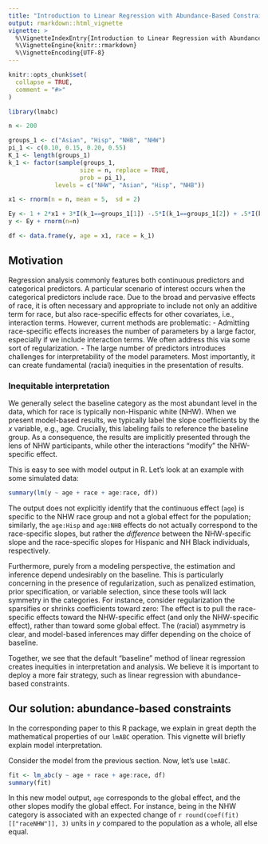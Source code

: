 ```yaml
---
title: "Introduction to Linear Regression with Abundance-Based Constraints"
output: rmarkdown::html_vignette
vignette: >
  %\VignetteIndexEntry{Introduction to Linear Regression with Abundance-Based Constraints}
  %\VignetteEngine{knitr::rmarkdown}
  %\VignetteEncoding{UTF-8}
---
```


```r
knitr::opts_chunk$set(
  collapse = TRUE,
  comment = "#>"
)
```

```r
library(lmabc)
```

```r
n <- 200

groups_1 <- c("Asian", "Hisp", "NHB", "NHW")
pi_1 <- c(0.10, 0.15, 0.20, 0.55)
K_1 <- length(groups_1)
k_1 <- factor(sample(groups_1,
                    size = n, replace = TRUE,
                    prob = pi_1),
             levels = c("NHW", "Asian", "Hisp", "NHB"))

x1 <- rnorm(n = n, mean = 5,  sd = 2)

Ey <- 1 + 2*x1 + 3*I(k_1==groups_1[1]) -.5*I(k_1==groups_1[2]) + .5*I(k_1==groups_1[2])*x1
y <- Ey + rnorm(n=n)

df <- data.frame(y, age = x1, race = k_1)
```

## Motivation
Regression analysis commonly features both continuous predictors and categorical predictors. A particular scenario of interest occurs when the categorical predictors include race. Due to the broad and pervasive effects of race, it is often necessary and appropriate to include not only an additive term for race, but also race-specific effects for other covariates, i.e., interaction terms. However, current methods are problematic:
- Admitting race-specific effects increases the number of parameters by a large factor, especially if we include interaction terms. We often address this via some sort of regularization.
- The large number of predictors introduces challenges for interpretability of the model parameters. Most importantly, it can create fundamental (racial) inequities in the presentation of results.

### Inequitable interpretation
We generally select the baseline category as the most abundant level in the data, which for race is typically non-Hispanic white (NHW). When we present model-based results, we typically label the slope coefficients by the $x$ variable, e.g., age. Crucially, this labeling fails to reference the baseline group. As a consequence, the results are implicitly presented through the lens of NHW participants, while other the interactions “modify” the NHW-specific effect.

This is easy to see with model output in R. Let's look at an example with some simulated data:

```r
summary(lm(y ~ age + race + age:race, df))
```

The output does not explicitly identify that the continuous effect (`age`) is specific to the NHW race group and not a global effect for the population; similarly, the `age:Hisp` and `age:NHB` effects do not actually correspond to the race-specific slopes, but rather the _difference_ between the NHW-specific slope and the race-specific slopes for Hispanic and NH Black individuals, respectively.

Furthermore, purely from a modeling perspective, the estimation and inference depend undesirably on the baseline. This is particularly concerning in the presence of regularization, such as penalized estimation, prior specification, or variable selection, since these tools will lack symmetry in the categories. For instance, consider regularization the sparsifies or shrinks coefficients toward zero: The effect is to pull the race-specific effects toward the NHW-specific effect (and only the NHW-specific effect), rather than toward some global effect. The (racial) asymmetry is clear, and model-based inferences may differ depending on the choice of baseline.

Together, we see that the default "baseline" method of linear regression creates inequities in interpretation and analysis. We believe it is important to deploy a more fair strategy, such as linear regression with abundance-based constraints.

## Our solution: abundance-based constraints
In the corresponding paper to this R package, we explain in great depth the mathematical properties of our `lmABC` operation. This vignette will briefly explain model interpretation.

Consider the model from the previous section. Now, let's use `lmABC`.

```r
fit <- lm_abc(y ~ age + race + age:race, df)
summary(fit)
```

In this new model output, `age` corresponds to the global effect, and the other slopes modify the global effect. For instance, being in the NHW category is associated with an expected change of `r round(coef(fit)[["raceNHW"]], 3)` units in $y$ compared to the population as a whole, all else equal.
